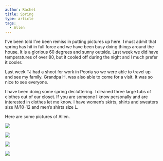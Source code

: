 ```yaml
---
author: Rachel
title: Spring
type: article
tags:
  - Allen
---
```


I’ve been told I’ve been remiss in putting pictures up here. I must admit that spring has hit in full force and we have been busy doing things around the house. It is a glorious 60 degrees and sunny outside. Last week we did have temperatures of over 80, but it cooled off during the night and I much prefer it cooler.

Last week TJ had a shoot for work in Peoria so we were able to travel up and see my family. Grandpa H. was also able to come for a visit. It was so nice to see everyone.

I have been doing some spring decluttering. I cleaned three large tubs of clothes out of our closet. If you are someone I know personally and are interested in clothes let me know. I have women’s skirts, shirts and sweaters size M/10-12 and men’s shirts size L.

Here are some pictures of Allen.

![](/myblogpics/allenbasket.jpg)

![](/myblogpics/atculvers.jpg)

![](/myblogpics/rachelallen.jpg)

![](/myblogpics/tjallen.jpg)
